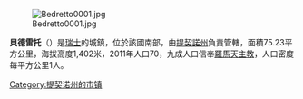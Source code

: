 [[Image:Bedretto0001.jpg|right]]

'''貝德雷托'''（{{Lang|it|Bedretto}}）是[[瑞士|瑞士]]的城鎮，位於該國南部，由[[提契諾州|提契諾州]]負責管轄，面積75.23平方公里，海拔高度1,402米，2011年人口70，九成人口信奉[[羅馬天主教|羅馬天主教]]，人口密度每平方公里1人。

{{Switzerland-geo-stub}}
[[Category:提契诺州的市镇|Category:提契诺州的市镇]]